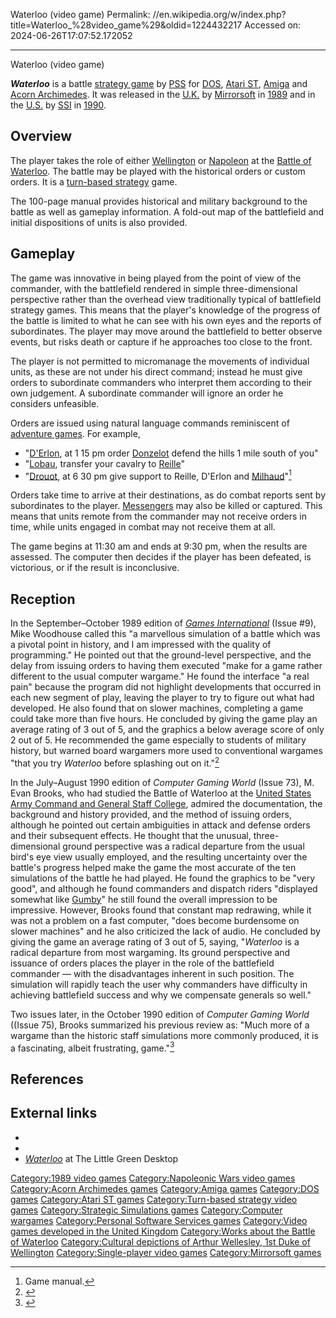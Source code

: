 Waterloo (video game)
Permalink: //en.wikipedia.org/w/index.php?title=Waterloo_%28video_game%29&oldid=1224432217
Accessed on: 2024-06-26T17:07:52.172052



------
Waterloo (video game)
{{Infobox video game
|title = Waterloo
|image = Waterloo Coverart.png
|designer = Peter Turcan
|developer = [[Personal Software Services]] 
|publisher = {{vgrelease|EU|[[Mirrorsoft]]|NA|[[Strategic Simulations|SSI]]}}
|released = {{vgrelease|EU|1989}}{{vgrelease|NA|1990<ref>{{cite web|url=https://www.newspapers.com/clip/89519928/the-philadelphia-inquirer/|title=Armchair wars:From American Revolution to tecchno thrills|newspaper=[[The Philadelphia Inquirer]]|page=76|date=July 12, 1990|accessdate=November 25, 2021|via=[[Newspapers.com]]}}</ref>}}
|genre = [[Wargame (video games)|Wargame]]
|modes = [[Single-player]]
|platforms = [[DOS]], [[Amiga]], [[Atari ST]], [[Acorn Archimedes]]
}}

'''''Waterloo''''' is a battle [[strategy game]] by [[Personal Software Services|PSS]] for [[DOS]], [[Atari ST]], [[Amiga]] and [[Acorn Archimedes]]. It was released in the [[United Kingdom|U.K.]] by [[Mirrorsoft]] in [[1989 in video gaming|1989]] and in the [[United States|U.S.]] by [[Strategic Simulations|SSI]] in [[1990 in video gaming|1990]].

== Overview ==
The player takes the role of either [[Arthur Wellesley, 1st Duke of Wellington|Wellington]] or [[Napoleon]] at the [[Battle of Waterloo]]. The battle may be played with the historical orders or custom orders. It is a [[turn-based strategy]] game.

The 100-page manual provides historical and military background to the battle as well as gameplay information. A fold-out map of the battlefield and initial dispositions of units is also provided.

== Gameplay ==
The game was innovative in being played from the point of view of the commander, with the battlefield rendered in simple three-dimensional perspective rather than the overhead view traditionally typical of battlefield strategy games. This means that the player's knowledge of the progress of the battle is limited to what he can see with his own eyes and the reports of subordinates. The player may move around the battlefield to better observe events, but risks death or capture if he approaches too close to the front.

The player is not permitted to micromanage the movements of individual units, as these are not under his direct command; instead he must give orders to subordinate commanders who interpret them according to their own judgement. A subordinate commander will ignore an order he considers unfeasible.

Orders are issued using natural language commands reminiscent of [[interactive fiction|adventure games]]. For example,
*"[[Jean-Baptiste Drouet, Comte d'Erlon|D'Erlon]], at 1 15 pm order [[François-Xavier Donzelot|Donzelot]] defend the hills 1 mile south of you"
*"[[Georges Mouton|Lobau]], transfer your cavalry to [[Honoré Charles Reille|Reille]]"
*"[[Antoine Drouot|Drouot]], at 6 30 pm give support to Reille, D'Erlon and [[Édouard Jean Baptiste Milhaud|Milhaud]]"<ref>Game manual.</ref>
Orders take time to arrive at their destinations, as do combat reports sent by subordinates to the player. [[Despatch rider|Messengers]] may also be killed or captured. This means that units remote from the commander may not receive orders in time, while units engaged in combat may not receive them at all.

The game begins at 11:30 am and ends at 9:30 pm, when the results are assessed. The computer then decides if the player has been defeated, is victorious, or if the result is inconclusive.

==Reception==
In the September–October 1989 edition of ''[[Games International]]'' (Issue #9), Mike Woodhouse called this "a marvellous simulation of a battle which was a pivotal point in history, and I am impressed with the quality of programming." He pointed out that the ground-level perspective, and the delay from issuing orders to having them executed "make for a game rather different to the usual computer wargame." He found the interface "a real pain" because the program did not highlight developments that occurred in each new segment of play, leaving the player to try to figure out what had developed. He also found that on slower machines, completing a game could take more than five hours. He concluded by giving the game play an average rating of 3 out of 5, and the graphics a below average score of only 2 out of 5. He recommended the game especially to students of military history, but warned board wargamers more used to conventional wargames "that you try ''Waterloo'' before splashing out on it."<ref name=gi>{{cite magazine|last=Woodhouse|first=Mike| date=September–October 1989 |title=Computer Games: Waterloo|journal=[[Games International]]| issue=9|pages=53}}</ref>   

In the July–August 1990 edition of ''Computer Gaming World'' (Issue 73), M. Evan Brooks, who had studied the Battle of Waterloo at the [[United States Army Command and General Staff College]], admired the documentation, the background and history provided, and the method of issuing orders, although he pointed out certain ambiguities in attack and defense orders and their subsequent effects. He thought that the unusual, three-dimensional ground perspective was a radical departure from the usual bird's eye view usually employed, and the resulting uncertainty over the battle's progress helped make the game the most accurate of the ten simulations of the battle he had played. He found the graphics to be "very good", and although he found commanders and dispatch riders "displayed somewhat like [[Gumby]]" he still found the overall impression to be impressive. However, Brooks found that constant map redrawing, while it was not a problem on a fast computer, "does become burdensome on slower machines" and he also criticized the lack of audio. He concluded by giving the game an average rating of 3 out of 5, saying, "''Waterloo'' is a radical departure from most wargaming. Its ground perspective and issuance of orders places the player in the role of the battlefield commander — with the disadvantages inherent in such position. The simulation will rapidly teach the user why commanders have difficulty in achieving battlefield success and why we compensate generals so well."{{r|brooks19900708}}

Two issues later, in the October 1990 edition of ''Computer Gaming World'' ((Issue 75), Brooks summarized his previous review as: "Much more of a wargame than the historic staff simulations more commonly produced, it is a fascinating, albeit frustrating, game."<ref name="brooks199010">{{cite magazine | url=http://www.cgwmuseum.org/galleries/index.php?year=1990&pub=2&id=75 | title=Computer Strategy and Wargames: Pre-20th Century | magazine=Computer Gaming World | date=October 1990 | accessdate=16 November 2013 | author=Brooks, M. Evan | pages=11}}</ref>

==References==
{{Reflist|refs=
<ref name="brooks19900708">{{cite magazine | url=http://www.cgwmuseum.org/galleries/index.php?year=1990&pub=2&id=73 | title=Waterloo / The British Take Us Back To The Battlefield | magazine=Computer Gaming World | date=July–August 1990 | accessdate=16 November 2013 | author=Brooks, M. Evan | pages=40, 42, 54 | issue=73}}</ref>
}}

== External links ==
* {{moby game|id=/waterloo|name=''Waterloo''}}
* {{Lemon Amiga game|id=2478|name=Waterloo}}
* [http://www.atari.st/view.php?id=2007 ''Waterloo''] at The Little Green Desktop

{{Personal Software Services}}

[[Category:1989 video games]]
[[Category:Napoleonic Wars video games]]
[[Category:Acorn Archimedes games]]
[[Category:Amiga games]]
[[Category:DOS games]]
[[Category:Atari ST games]]
[[Category:Turn-based strategy video games]]
[[Category:Strategic Simulations games]]
[[Category:Computer wargames]]
[[Category:Personal Software Services games]]
[[Category:Video games developed in the United Kingdom]]
[[Category:Works about the Battle of Waterloo]]
[[Category:Cultural depictions of Arthur Wellesley, 1st Duke of Wellington]]
[[Category:Single-player video games]]
[[Category:Mirrorsoft games]]